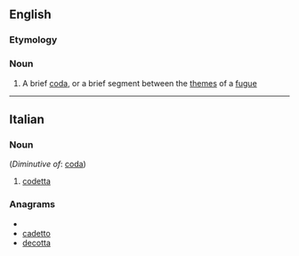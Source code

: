 ==English==

===Etymology===
{{etyl|it}}

===Noun===
{{en-noun}}

# {{music}} A brief [[coda]], or a brief segment between the [[theme]]s of a [[fugue]]

----

==Italian==

===Noun===
{{it-noun|codett|f|a|e}} (''Diminutive of'': [[coda]])

# {{music|lang=it}} [[#English|codetta]]
<!-- lots of other technical uses of this word -->

===Anagrams===
* {{alphagram|acdeott}}
* [[cadetto#Italian|cadetto]]
* [[decotta#Italian|decotta]]